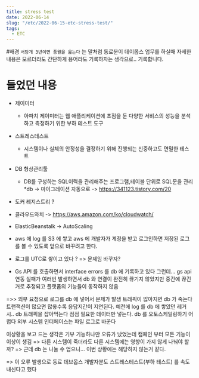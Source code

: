 ```yaml
---
title: stress test
date: 2022-06-14
slug: "/etc/2022-06-15-etc-stress-test/"
tags:
  - ETC
---
```


#배경
`서당개 3년이면 풍월을 읊는다` 는 말처럼
동료분이 데이옵스 업무를 하실때 
자세한 내용은 모르더라도
간단하게 용어라도 기록하자는 생각으로.. 기록합니다.

# 들었던 내용

* 제이미터 
    * 아파치 제이미터는 웹 애플리케이션에 초점을 둔 다양한 서비스의 성능을 분석하고 측정하기 위한 부하 테스트 도구
* 스트레스테스트 
    * 시스템이나 실체의 안정성을 결정하기 위해 진행되는 신중하고도 면밀한 테스트
* DB 형상관리툴
    * DB를 구성하는 SQL이력을 관리해주는 프로그램,테이블 단위로 SQL문을 관리 
    *db -> 마이그레이션 자동으로
    -> https://341123.tistory.com/20
* 도커 레지스트리 ?
* 클라우드와치
-> https://aws.amazon.com/ko/cloudwatch/

* ElasticBeanstalk -> AutoScaling

* aws 에  log 를 S3 에 쌓고 aws 에 개발자가 계정을 받고 로그인하면 저장된 로그를 볼 수 있도록 앞으로 바꾸려고 한다.

* 로그를 UTC로 쌓이고 있다 ? => 문제임 바꾸자?

*  Gs API 를 호출하면서 interface errors 를 db 에 기록하고 있다 그런데... gs api 연동 실패가 여러번  발생하면서 
 db 와 연결이 완전히 끊기지 않았지만 중간에 끊긴거로 추정되고
 플랫폼의 기능들이 동작하지 않음
 
 =>> 외부 요청으로 로그를 db 에 넣어서 문제가 발생
 트래픽이 많아지면  db 가 죽는다
 트랜잭션이 많으면 많읗수록 응답지간이 지연된다.
 예전에 log 를 db 에 쌓았던  레거시.. db 트래픽을 잡아먹는다
 점점 필요한 데이터만 넣는다.
 db 를 오토스케일링하기 어렵다
 외부 시스템 인터페이스는  파일 로그로 바꾼다  
 
 이상황을 보고 드는 생각은 기부 기능하나만 오류가 났었는데 캠페인 부터 모든 기능이 이상이 생김 => 다른 시스템이 죽더라도 다른 시스템에는 영향이 가지 않게 나눠야 할까?
 => 근데 db 는 나눌 수 업으니... 이번 상황에는 해당하지 않는거 같다.
 
 => 이 오류 발생으로 동료 데브옵스 개발자분도 스트레스테스트(부하 테스트) 를 속도 내신다고 했다